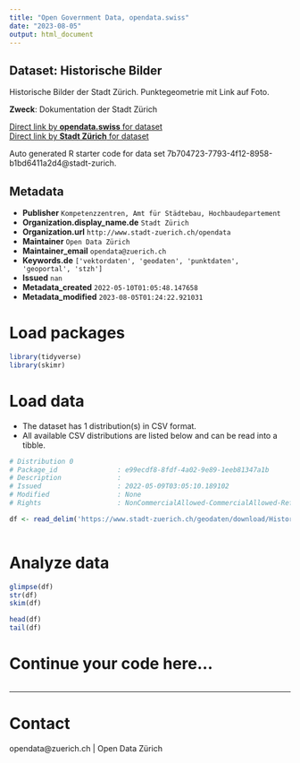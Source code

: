 ```yaml
---
title: "Open Government Data, opendata.swiss"
date: "2023-08-05"
output: html_document
---
```


## Dataset: Historische Bilder

Historische Bilder der Stadt Zürich. Punktegeometrie mit Link auf Foto.

**Zweck**: Dokumentation der Stadt Zürich

[Direct link by **opendata.swiss** for dataset](https://opendata.swiss/de/dataset/historische-bilder)<br>
[Direct link by **Stadt Zürich** for dataset](https://data.stadt-zuerich.ch/dataset/geo_historische_bilder)

Auto generated R starter code for data set 7b704723-7793-4f12-8958-b1bd6411a2d4@stadt-zurich.

## Metadata

- **Publisher** `Kompetenzzentren, Amt für Städtebau, Hochbaudepartement`
- **Organization.display_name.de** `Stadt Zürich`
- **Organization.url** `http://www.stadt-zuerich.ch/opendata`
- **Maintainer** `Open Data Zürich`
- **Maintainer_email** `opendata@zuerich.ch`
- **Keywords.de** `['vektordaten', 'geodaten', 'punktdaten', 'geoportal', 'stzh']`
- **Issued** `nan`
- **Metadata_created** `2022-05-10T01:05:48.147658`
- **Metadata_modified** `2023-08-05T01:24:22.921031`


# Load packages

```r

library(tidyverse)
library(skimr)

```

# Load data

-   The dataset has 1 distribution(s) in CSV format.
-   All available CSV distributions are listed below and can be read into a tibble.

```r

# Distribution 0
# Package_id               : e99ecdf8-8fdf-4a02-9e89-1eeb81347a1b
# Description              : 
# Issued                   : 2022-05-09T03:05:10.189102
# Modified                 : None
# Rights                   : NonCommercialAllowed-CommercialAllowed-ReferenceNotRequired

df <- read_delim('https://www.stadt-zuerich.ch/geodaten/download/Historische_Bilder?format=10008')



```

# Analyze data

```r

glimpse(df)
str(df)
skim(df)

head(df)
tail(df)

```

# Continue your code here...

```r

```

------------------------------------------------------------------------

# Contact

opendata@zuerich.ch | Open Data Zürich
